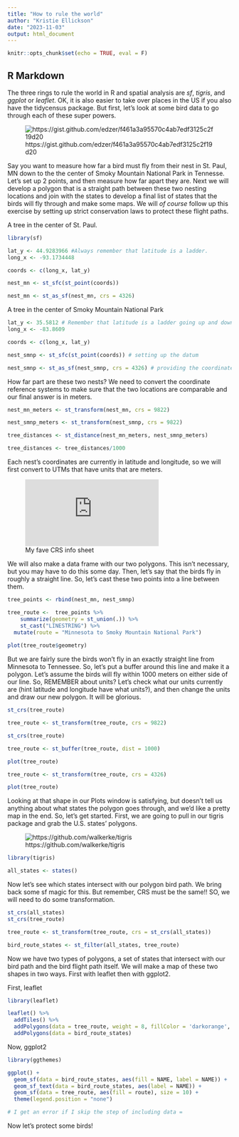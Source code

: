 ```yaml
---
title: "How to rule the world"
author: "Kristie Ellickson"
date: "2023-11-03"
output: html_document
---
```


```r
knitr::opts_chunk$set(echo = TRUE, eval = F)
```

## R Markdown

The three rings to rule the world in R and spatial analysis are *sf*, *tigris*, and *ggplot* or *leaflet*. OK, it is also easier to take over places in the US if you also have the tidycensus package. But first, let's look at some bird data to go through each of these super powers.

![https://gist.github.com/edzer/f461a3a95570c4ab7edf3125c2f19d20](https://user-images.githubusercontent.com/520851/34849243-0972e474-f722-11e7-9a3d-2d4bf5075835.png)

Say you want to measure how far a bird must fly from their nest in St. Paul, MN down to the the center of Smoky Mountain National Park in Tennesse. Let's set up 2 points, and then measure how far apart they are. Next we will develop a polygon that is a straight path between these two nesting locations and join with the states to develop a final list of states that the birds will fly through and make some maps. We will *of course* follow up this exercise by setting up strict conservation laws to protect these flight paths.

A tree in the center of St. Paul.

```r
library(sf)

lat_y <- 44.9283966 #Always remember that latitude is a ladder.
long_x <- -93.1734448

coords <- c(long_x, lat_y)

nest_mn <- st_sfc(st_point(coords))

nest_mn <- st_as_sf(nest_mn, crs = 4326)
```

A tree in the center of Smoky Mountain National Park

```r

lat_y <- 35.5812 # Remember that latitude is a ladder going up and down
long_x <- -83.8609

coords <- c(long_x, lat_y)

nest_smnp <- st_sfc(st_point(coords)) # setting up the datum

nest_smnp <- st_as_sf(nest_smnp, crs = 4326) # providing the coordinate reference system
```


How far part are these two nests? We need to convert the coordinate reference systems to make sure that the two locations are comparable and our final answer is in meters.

```r
nest_mn_meters <- st_transform(nest_mn, crs = 9822)

nest_smnp_meters <- st_transform(nest_smnp, crs = 9822)

tree_distances <- st_distance(nest_mn_meters, nest_smnp_meters)

tree_distances <- tree_distances/1000

```

Each nest's coordinates are currently in latitude and longitude, so we will first convert to UTMs that have units that are meters.

![My fave CRS info sheet](https://www.nceas.ucsb.edu/sites/default/files/2020-04/OverviewCoordinateReferenceSystems.pdf)

We will also make a data frame with our two polygons. This isn't necessary, but you may have to do this some day. Then, let's say that the birds fly in roughly a straight line. So, let's cast these two points into a line between them. 


```r

tree_points <- rbind(nest_mn, nest_smnp)

tree_route <-  tree_points %>%
    summarize(geometry = st_union(.)) %>%
    st_cast("LINESTRING") %>%
  mutate(route = "Minnesota to Smoky Mountain National Park")
    
plot(tree_route$geometry)

```


But we are fairly sure the birds won't fly in an exactly straight line from Minnesota to Tennessee. So, let's put a buffer around this line and make it a polygon. Let's assume the birds will fly within 1000 meters on either side of our line. So, REMEMBER about units? Let's check what our units currently are (hint latitude and longitude have what units?), and then change the units and draw our new polygon. It will be glorious.


```r

st_crs(tree_route)

tree_route <- st_transform(tree_route, crs = 9822)

st_crs(tree_route)

tree_route <- st_buffer(tree_route, dist = 1000)

plot(tree_route)

tree_route <- st_transform(tree_route, crs = 4326)

plot(tree_route)

```


Looking at that shape in our Plots window is satisfying, but doesn't tell us anything about what states the polygon goes through, and we'd like a pretty map in the end. So, let's get started. First, we are going to pull in our tigris package and grab the U.S. states' polygons.

![https://github.com/walkerke/tigris](https://github.com/walkerke/tigris/raw/master/tools/readme/tigris_sticker.png)

```r

library(tigris)

all_states <- states()


```


Now let's see which states intersect with our polygon bird path. We bring back some sf magic for this. But remember, CRS must be the same!! SO, we will need to do some transformation.

```r

st_crs(all_states)
st_crs(tree_route)

tree_route <- st_transform(tree_route, crs = st_crs(all_states))

bird_route_states <- st_filter(all_states, tree_route)

```

Now we have two types of polygons, a set of states that intersect with our bird path and the bird flight path itself. We will make a map of these two shapes in two ways. First with leaflet then with ggplot2.

First, leaflet
```r

library(leaflet)

leaflet() %>% 
  addTiles() %>% 
  addPolygons(data = tree_route, weight = 8, fillColor = 'darkorange', color = 'darkorange') %>%
  addPolygons(data = bird_route_states)
```

Now, ggplot2
```r

library(ggthemes)

ggplot() +
  geom_sf(data = bird_route_states, aes(fill = NAME, label = NAME)) +
  geom_sf_text(data = bird_route_states, aes(label = NAME)) +
  geom_sf(data = tree_route, aes(fill = route), size = 10) +
  theme(legend.position = "none")

# I get an error if I skip the step of including data =

```

Now let's protect some birds!
